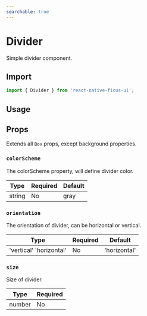 ```yaml
---
searchable: true
---
```



# Divider

Simple divider component.

## Import

```js
import { Divider } from 'react-native-ficus-ui';
```

## Usage

<Box mt={5}>
  <ExpoDemo id="@bearstudio/ficus-ui-divider" />
</Box>

## Props

Extends all `Box` props, except background properties.

### `colorScheme`

The colorScheme property, will define divider color.

| Type   | Required | Default |
| ------ | -------- | ------- |
| string | No       | gray    |

### `orientation`

The orientation of divider, can be horizontal or vertical.

| Type                    | Required | Default      |
| ----------------------- | -------- | ------------ |
| 'vertical' 'horizontal' | No       | 'horizontal' |

### `size`

Size of divider.

| Type   | Required |
| ------ | -------- |
| number | No       |
